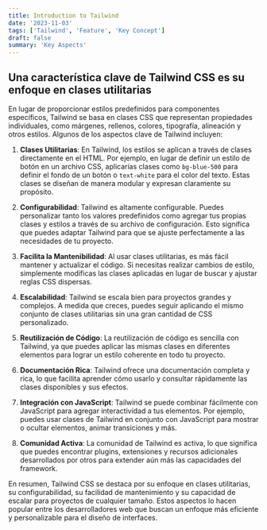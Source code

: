 ```yaml
---
title: Introduction to Tailwind
date: '2023-11-03'
tags: ['Tailwind', 'Feature', 'Key Concept']
draft: false
summary: 'Key Aspects'
---
```


## Una característica clave de Tailwind CSS es su enfoque en clases utilitarias

En lugar de proporcionar estilos predefinidos para componentes específicos, Tailwind se basa en clases CSS que representan propiedades individuales, como márgenes, rellenos, colores, tipografía, alineación y otros estilos. Algunos de los aspectos clave de Tailwind incluyen:

1. **Clases Utilitarias**: En Tailwind, los estilos se aplican a través de clases directamente en el HTML. Por ejemplo, en lugar de definir un estilo de botón en un archivo CSS, aplicarías clases como `bg-blue-500` para definir el fondo de un botón o `text-white` para el color del texto. Estas clases se diseñan de manera modular y expresan claramente su propósito.

2. **Configurabilidad**: Tailwind es altamente configurable. Puedes personalizar tanto los valores predefinidos como agregar tus propias clases y estilos a través de su archivo de configuración. Esto significa que puedes adaptar Tailwind para que se ajuste perfectamente a las necesidades de tu proyecto.

3. **Facilita la Mantenibilidad**: Al usar clases utilitarias, es más fácil mantener y actualizar el código. Si necesitas realizar cambios de estilo, simplemente modificas las clases aplicadas en lugar de buscar y ajustar reglas CSS dispersas.

4. **Escalabilidad**: Tailwind se escala bien para proyectos grandes y complejos. A medida que creces, puedes seguir aplicando el mismo conjunto de clases utilitarias sin una gran cantidad de CSS personalizado.

5. **Reutilización de Código**: La reutilización de código es sencilla con Tailwind, ya que puedes aplicar las mismas clases en diferentes elementos para lograr un estilo coherente en todo tu proyecto.

6. **Documentación Rica**: Tailwind ofrece una documentación completa y rica, lo que facilita aprender cómo usarlo y consultar rápidamente las clases disponibles y sus efectos.

7. **Integración con JavaScript**: Tailwind se puede combinar fácilmente con JavaScript para agregar interactividad a tus elementos. Por ejemplo, puedes usar clases de Tailwind en conjunto con JavaScript para mostrar o ocultar elementos, animar transiciones y más.

8. **Comunidad Activa**: La comunidad de Tailwind es activa, lo que significa que puedes encontrar plugins, extensiones y recursos adicionales desarrollados por otros para extender aún más las capacidades del framework.

En resumen, Tailwind CSS se destaca por su enfoque en clases utilitarias, su configurabilidad, su facilidad de mantenimiento y su capacidad de escalar para proyectos de cualquier tamaño. Estos aspectos lo hacen popular entre los desarrolladores web que buscan un enfoque más eficiente y personalizable para el diseño de interfaces.